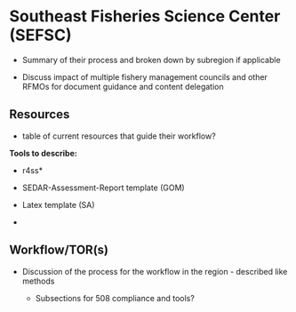 # Southeast Fisheries Science Center (SEFSC)

  - Summary of their process and broken down by subregion if applicable
  
  - Discuss impact of multiple fishery management councils and other RFMOs for document guidance and content delegation

## Resources

  - table of current resources that guide their workflow?
  
**Tools to describe:**

  - r4ss*
  
  - SEDAR-Assessment-Report template (GOM)
  
  - Latex template (SA)
  
  - 

## Workflow/TOR(s)

  - Discussion of the process for the workflow in the region - described like methods 
  
    - Subsections for 508 compliance and tools?